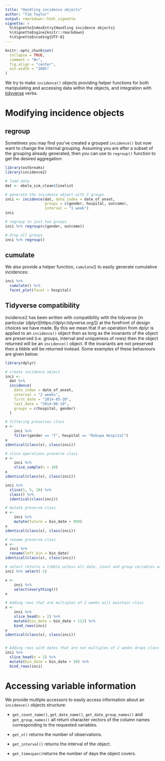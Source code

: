 ```yaml
---
title: "Handling incidence objects"
author: "Tim Taylor"
output: rmarkdown::html_vignette
vignette: >
  %\VignetteIndexEntry{Handling incidence objects}
  %\VignetteEngine{knitr::rmarkdown}
  %\VignetteEncoding{UTF-8}
---
```


```r
knitr::opts_chunk$set(
  collapse = TRUE,
  comment = "#>",
  fig.align = "center",
  out.width = "100%"
)
```

We try to make `incidence()` objects providing helper functions for both
manipulating and accessing data within the objects, and integration with
[tidyverse](https://www.tidyverse.org/) verbs.

# Modifying incidence objects

## regroup
Sometimes you may find you've created a grouped `incidence()` but now want to
change the internal grouping.  Assuming you are after a subset of the grouping
already generated, then you can use to `regroup()` function to get the desired
aggregation:

```r
library(outbreaks)
library(incidence2)

# load data
dat <- ebola_sim_clean$linelist

# generate the incidence object with 3 groups
inci <- incidence(dat, date_index = date_of_onset,
                  groups = c(gender, hospital, outcome),
                  interval = "1 week")
inci

# regroup to just two groups
inci %>% regroup(c(gender, outcome))

# drop all groups
inci %>% regroup()
```

## cumulate
We also provide a helper function, `cumulate`() to easily generate cumulative 
incidences:

```r
inci %>% 
  cumulate() %>% 
  facet_plot(facet = hospital)
```

## Tidyverse compatibility
incidence2 has been written with compatibility with the tidyverse
(in particular (dplyr)[https://dplyr.tidyverse.org/]) at the forefront of
design choices we have made.  By this we mean that if an operation from
dplyr is applied to an `incidence()` object then as long as the invariants of
the object are preserved (i.e. groups, interval and uniqueness of rows) then
the object returned will be an `incidence()` object.  If the invariants are
not preserved then a tibble will be returned instead.  Some examples of these
behaviours are given below:

```r
library(dplyr)

# create incidence object
inci <-
  dat %>%
  incidence(
    date_index = date_of_onset,
    interval = "2 weeks",
    first_date = "2014-05-20",
    last_date = "2014-06-10",
    groups = c(hospital, gender)
  )

# filtering preserves class
x <-
    inci %>%
    filter(gender == "f", hospital == "Rokupa Hospital")
x
identical(class(x), class(inci))

# slice operations preserve class
x <-
    inci %>%
    slice_sample(n = 10)
x
identical(class(x), class(inci))

inci %>%
  slice(1, 5, 10) %>%
  class() %>% 
  identical(class(inci))

# mutate preserve class
x <-
    inci %>%
    mutate(future = bin_date + 999)
x
identical(class(x), class(inci))

# rename preserve class
x <-
  inci %>%
  rename(left_bin = bin_date)
identical(class(x), class(inci))

# select returns a tibble unless all date, count and group variables are preserved
inci %>% select(-1)

x <-
    inci %>%
    select(everything())
x

# Adding rows that are multiples of 2 weeks will maintain class
x <-
    inci %>%
    slice_head(n = 2) %>%
    mutate(bin_date = bin_date + 112) %>%
    bind_rows(inci)
x
identical(class(x), class(inci))


# Adding rows with dates that are not multiples of 2 weeks drops class
inci %>%
  slice_head(n = 2) %>%
  mutate(bin_date = bin_date + 30) %>%
  bind_rows(inci)
```

# Accessing variable information
We provide multiple accessors to easily access information about an `incidence()`
objects structure:

* `get_count_name()`, `get_date_name()`, `get_date_group_names()` and 
  `get_group_names()` all return character vectors of the column names corresponding
  to the requested variables.

* `get_n()` returns the number of observations.

* `get_interval()` returns the interval of the object.

* `get_timespan()`returns the number of days the object covers.



